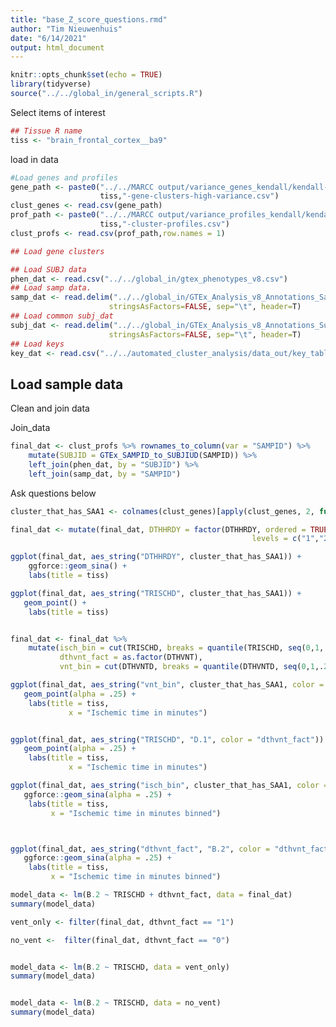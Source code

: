 ```yaml
---
title: "base_Z_score_questions.rmd"
author: "Tim Nieuwenhuis"
date: "6/14/2021"
output: html_document
---
```


```r
knitr::opts_chunk$set(echo = TRUE)
library(tidyverse)
source("../../global_in/general_scripts.R")
```

Select items of interest
```r
## Tissue R name
tiss <- "brain_frontal_cortex__ba9"
```

load in data
```r

#Load genes and profiles
gene_path <- paste0("../../MARCC output/variance_genes_kendall/kendall-",
                    tiss,"-gene-clusters-high-variance.csv")
clust_genes <- read.csv(gene_path)
prof_path <- paste0("../../MARCC output/variance_profiles_kendall/kendall-",
                    tiss,"-cluster-profiles.csv")
clust_profs <- read.csv(prof_path,row.names = 1)

## Load gene clusters

## Load SUBJ data
phen_dat <- read.csv("../../global_in/gtex_phenotypes_v8.csv")
## Load samp data.
samp_dat <- read.delim("../../global_in/GTEx_Analysis_v8_Annotations_SampleAttributesDS.txt", fill=T,
                      stringsAsFactors=FALSE, sep="\t", header=T)
## Load common subj_dat
subj_dat <- read.delim("../../global_in/GTEx_Analysis_v8_Annotations_SubjectPhenotypesDS.txt", fill=T,
                      stringsAsFactors=FALSE, sep="\t", header=T)
## Load keys 
key_dat <- read.csv("../../automated_cluster_analysis/data_out/key_table.csv")
```


## Load sample data

Clean and join data


Join_data
```r
final_dat <- clust_profs %>% rownames_to_column(var = "SAMPID") %>%
    mutate(SUBJID = GTEx_SAMPID_to_SUBJIUD(SAMPID)) %>%
    left_join(phen_dat, by = "SUBJID") %>%
    left_join(samp_dat, by = "SAMPID") 

```

Ask questions below
```r

cluster_that_has_SAA1 <- colnames(clust_genes)[apply(clust_genes, 2, function(x){"SAA1" %in% x})]

final_dat <- mutate(final_dat, DTHHRDY = factor(DTHHRDY, ordered = TRUE,
                                                      levels = c("1","2","3","4","0")))

ggplot(final_dat, aes_string("DTHHRDY", cluster_that_has_SAA1)) +
    ggforce::geom_sina() +
    labs(title = tiss)

```

```r
ggplot(final_dat, aes_string("TRISCHD", cluster_that_has_SAA1)) +
   geom_point() +
    labs(title = tiss)


final_dat <- final_dat %>% 
    mutate(isch_bin = cut(TRISCHD, breaks = quantile(TRISCHD, seq(0,1,.25))),
           dthvnt_fact = as.factor(DTHVNT),
           vnt_bin = cut(DTHVNTD, breaks = quantile(DTHVNTD, seq(0,1,.25), na.rm = T)))

ggplot(final_dat, aes_string("vnt_bin", cluster_that_has_SAA1, color = "dthvnt_fact")) +
   geom_point(alpha = .25) +
    labs(title = tiss,
             x = "Ischemic time in minutes")


ggplot(final_dat, aes_string("TRISCHD", "D.1", color = "dthvnt_fact")) +
   geom_point(alpha = .25) +
    labs(title = tiss,
             x = "Ischemic time in minutes")

ggplot(final_dat, aes_string("isch_bin", cluster_that_has_SAA1, color = "dthvnt_fact")) +
   ggforce::geom_sina(alpha = .25) +
    labs(title = tiss,
         x = "Ischemic time in minutes binned")



ggplot(final_dat, aes_string("dthvnt_fact", "B.2", color = "dthvnt_fact")) +
   ggforce::geom_sina(alpha = .25) +
    labs(title = tiss,
         x = "Ischemic time in minutes binned")
```

```r

model_data <- lm(B.2 ~ TRISCHD + dthvnt_fact, data = final_dat)
summary(model_data)

vent_only <- filter(final_dat, dthvnt_fact == "1")

no_vent <-  filter(final_dat, dthvnt_fact == "0")


model_data <- lm(B.2 ~ TRISCHD, data = vent_only)
summary(model_data)


model_data <- lm(B.2 ~ TRISCHD, data = no_vent)
summary(model_data)
```

